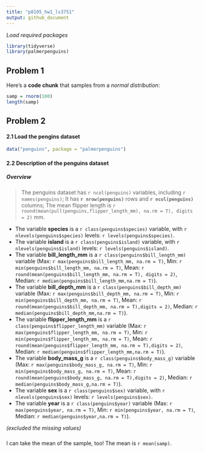 ```yaml
---
title: "p8105_hw1_ls3751"
output: github_document
---
```


_Load required packages_
```r
library(tidyverse)
library(palmerpenguins)
```


## Problem 1

Here's a **code chunk** that samples from 
a _normal distribution_:

```r
samp = rnorm(100)
length(samp)
```

## Problem 2

#### 2.1 Load the pengins dataset

```r
data("penguins", package = "palmerpenguins")
```

#### 2.2 Description of the penguins dataset

##### Overview

> The penguins dataset has `r ncol(penguins)` variables, including `r names(penguins)`; It has __`r nrow(penguins)`__ rows and __`r ncol(penguins)`__ columns; The mean flipper length is `r round(mean(pull(penguins,flipper_length_mm), na.rm = T), digits = 2)` mm.

 
*   The variable __species__ is a `r class(penguins$species)` variable, with `r nlevels(penguins$species)` levels: `r levels(penguins$species)`.
*   The variable __island__ is a `r class(penguins$island)` variable, with `r nlevels(penguins$island)` levels: `r levels(penguins$island)`.
*   The variable __bill_length_mm__ is a `r class(penguins$bill_length_mm)` variable (Max: `r max(penguins$bill_length_mm, na.rm = T)`, Min: `r min(penguins$bill_length_mm, na.rm = T)`, Mean: `r round(mean(penguins$bill_length_mm, na.rm = T), digits = 2)`, Median: `r median(penguins$bill_length_mm,na.rm = T)`).
*   The variable __bill_depth_mm__ is a `r class(penguins$bill_depth_mm)` variable (Max: `r max(penguins$bill_depth_mm, na.rm = T)`, Min: `r min(penguins$bill_depth_mm, na.rm = T)`, Mean: `r round(mean(penguins$bill_depth_mm, na.rm = T),digits = 2)`, Median: `r median(penguins$bill_depth_mm,na.rm = T)`).
*   The variable __flipper_length_mm__ is a `r class(penguins$flipper_length_mm)` variable (Max: `r max(penguins$flipper_length_mm, na.rm = T)`, Min: `r min(penguins$flipper_length_mm, na.rm = T)`, Mean: `r round(mean(penguins$flipper_length_mm, na.rm = T),digits = 2)`, Median: `r median(penguins$flipper_length_mm,na.rm = T)`).
*   The variable __body_mass_g__ is a `r class(penguins$body_mass_g)` variable (Max: `r max(penguins$body_mass_g, na.rm = T)`, Min: `r min(penguins$body_mass_g, na.rm = T)`, Mean: `r round(mean(penguins$body_mass_g, na.rm = T),digits = 2)`, Median: `r median(penguins$body_mass_g,na.rm = T)`).
*   The variable __sex__ is a `r class(penguins$sex)` variable, with `r nlevels(penguins$sex)` levels: `r levels(penguins$sex)`.
*   The variable __year__ is a `r class(penguins$year)` variable (Max: `r max(penguins$year, na.rm = T)`, Min: `r min(penguins$year, na.rm = T)`,  Median: `r median(penguins$year,na.rm = T)`).

*(excluded the missing values)*

##### 
I can take the mean of the sample, too!
The mean is `r mean(samp)`.